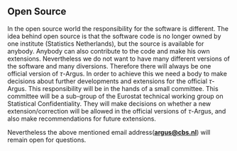 ## Open Source

In the open source world the responsibility for the software is different. The idea behind open source is that the software code is no longer owned by one institute (Statistics Netherlands), but the source is available for anybody. Anybody can also contribute to the code and make his own extensions. Nevertheless we do not want to have many different versions of the software and many diversions.
Therefore there will always be one official version of $\tau$-Argus. In order to achieve this we need a body to make decisions about further developments and extensions for the official $\tau$-Argus. This responsibility will be in the hands of a small committee. This committee will be a sub-group of the Eurostat technical working group on Statistical Confidentiality. They will make decisions on whether a new extension/correction will be allowed in the official versions of $\tau$-Argus, and also make recommendations for future extensions.

Nevertheless the above mentioned email address([**argus@cbs.nl**](mailto:argus@cbs.nl)) will remain open for questions.

